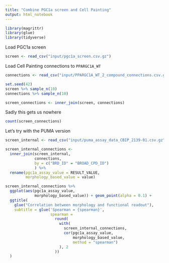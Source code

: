 ```yaml
---
title: "Combine PGC1a screen and Cell Painting"
output: html_notebook
---
```


```r
library(magrittr)
library(glue)
library(tidyverse)
```


Load PGC1a screen

```r
screen <- read_csv("input/pgc1a_screen.csv.gz")
```

Load Cell Painting connections to `PPARGC1A_WT`

```r
connections <- read_csv("input/PPARGC1A_WT_2_compound_connections.csv.gz")
```
```r
set.seed(42)
screen %>% sample_n(10)
connections %>% sample_n(10)
```

```r
screen_connections <- inner_join(screen, connections)
```

Sadly this gets us nowhere

```r
count(screen_connections)
```
Let's try with the PUMA version

```r
screen_internal <- read_csv("input/puma_assay_data_CBIP_2139-01.csv.gz")
```

```r
screen_internal_connections <- 
  inner_join(screen_internal, 
             connections,
             by = c("BRD_ID" = "BROAD_CPD_ID")
             ) %>%
  rename(pgc1a_assay_value = RESULT_VALUE,
         morphology_based_value = value)
```


```r
screen_internal_connections %>%
  ggplot(aes(pgc1a_assay_value,
             morphology_based_value)) + geom_point(alpha = 0.1) +
  ggtitle(
    glue("Correlation between morphology and functional readout"),
    subtitle = glue('Spearman = {spearman}',
                    spearman =
                      round(
                        with(
                          screen_internal_connections,
                          cor(pgc1a_assay_value,
                              morphology_based_value,
                              method = "spearman")
                        ), 2
                      ))
  )
```



